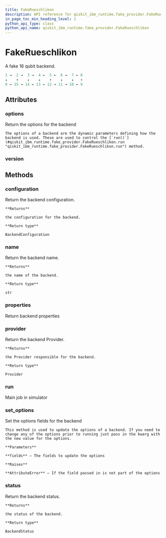 ```yaml
---
title: FakeRueschlikon
description: API reference for qiskit_ibm_runtime.fake_provider.FakeRueschlikon
in_page_toc_min_heading_level: 1
python_api_type: class
python_api_name: qiskit_ibm_runtime.fake_provider.FakeRueschlikon
---
```


# FakeRueschlikon

<Class id="qiskit_ibm_runtime.fake_provider.FakeRueschlikon" github="https://github.com/Qiskit/qiskit-ibm-runtime/tree/stable/0.20/qiskit_ibm_runtime/fake_provider/backends/rueschlikon/fake_rueschlikon.py#L21-L74" signature="FakeRueschlikon">
  A fake 16 qubit backend.

  ```python
  1 →  2 →  3 →  4 ←  5 ←  6 →  7 ← 8
  ↓    ↑    ↓    ↓    ↑    ↓    ↓   ↑
  0 ← 15 → 14 ← 13 ← 12 → 11 → 10 ← 9
  ```

  ## Attributes

  ### options

  <Attribute id="qiskit_ibm_runtime.fake_provider.FakeRueschlikon.options" name="options">
    Return the options for the backend

    The options of a backend are the dynamic parameters defining how the backend is used. These are used to control the [`run()`](#qiskit_ibm_runtime.fake_provider.FakeRueschlikon.run "qiskit_ibm_runtime.fake_provider.FakeRueschlikon.run") method.
  </Attribute>

  ### version

  <Attribute id="qiskit_ibm_runtime.fake_provider.FakeRueschlikon.version" name="version" attributeValue="= 1" />

  ## Methods

  ### configuration

  <Function id="qiskit_ibm_runtime.fake_provider.FakeRueschlikon.configuration" name="configuration" signature="configuration()">
    Return the backend configuration.

    **Returns**

    the configuration for the backend.

    **Return type**

    BackendConfiguration
  </Function>

  ### name

  <Function id="qiskit_ibm_runtime.fake_provider.FakeRueschlikon.name" name="name" signature="name()">
    Return the backend name.

    **Returns**

    the name of the backend.

    **Return type**

    str
  </Function>

  ### properties

  <Function id="qiskit_ibm_runtime.fake_provider.FakeRueschlikon.properties" name="properties" signature="properties()">
    Return backend properties
  </Function>

  ### provider

  <Function id="qiskit_ibm_runtime.fake_provider.FakeRueschlikon.provider" name="provider" signature="provider()">
    Return the backend Provider.

    **Returns**

    the Provider responsible for the backend.

    **Return type**

    Provider
  </Function>

  ### run

  <Function id="qiskit_ibm_runtime.fake_provider.FakeRueschlikon.run" name="run" signature="run(run_input, **kwargs)">
    Main job in simulator
  </Function>

  ### set\_options

  <Function id="qiskit_ibm_runtime.fake_provider.FakeRueschlikon.set_options" name="set_options" signature="set_options(**fields)">
    Set the options fields for the backend

    This method is used to update the options of a backend. If you need to change any of the options prior to running just pass in the kwarg with the new value for the options.

    **Parameters**

    **fields** – The fields to update the options

    **Raises**

    **AttributeError** – If the field passed in is not part of the options
  </Function>

  ### status

  <Function id="qiskit_ibm_runtime.fake_provider.FakeRueschlikon.status" name="status" signature="status()">
    Return the backend status.

    **Returns**

    the status of the backend.

    **Return type**

    BackendStatus
  </Function>
</Class>


